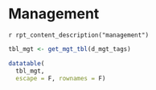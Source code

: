 
# Management

`r rpt_content_description("management")`

```r
tbl_mgt <- get_mgt_tbl(d_mgt_tags)

datatable(
  tbl_mgt, 
  escape = F, rownames = F)
```

